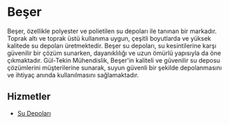 # Beşer

Beşer, özellikle polyester ve polietilen su depoları ile tanınan bir markadır. Toprak altı ve toprak üstü kullanıma uygun, çeşitli boyutlarda ve yüksek kalitede su depoları üretmektedir. Beşer su depoları, su kesintilerine karşı güvenilir bir çözüm sunarken, dayanıklılığı ve uzun ömürlü yapısıyla da öne çıkmaktadır. Gül-Tekin Mühendislik, Beşer'in kaliteli ve güvenilir su deposu çözümlerini müşterilerine sunarak, suyun güvenli bir şekilde depolanmasını ve ihtiyaç anında kullanılmasını sağlamaktadır.

## Hizmetler

- [Su Depoları](/hizmetlerimiz/su-depolari)